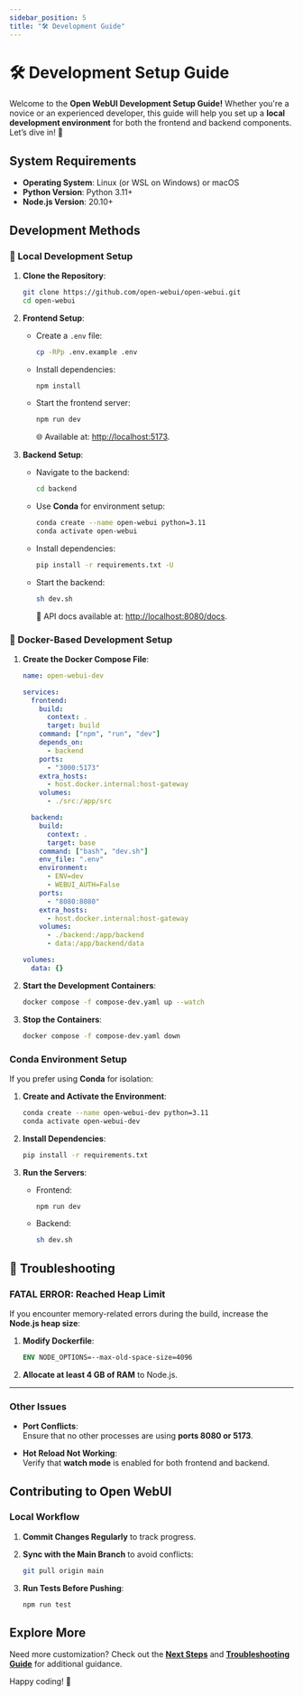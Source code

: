 ```yaml
---
sidebar_position: 5
title: "🛠️ Development Guide"
---
```



<TopBanners />

# 🛠️ Development Setup Guide

Welcome to the **Open WebUI Development Setup Guide!** Whether you're a novice or an experienced developer, this guide will help you set up a **local development environment** for both the frontend and backend components. Let’s dive in! 🚀

## System Requirements

- **Operating System**: Linux (or WSL on Windows) or macOS  
- **Python Version**: Python 3.11+  
- **Node.js Version**: 20.10+

## Development Methods

<Tabs groupId="dev-setup">

<TabItem value="local" label="Local Setup">

### 🐧 Local Development Setup

1. **Clone the Repository**:
   ```bash
   git clone https://github.com/open-webui/open-webui.git
   cd open-webui
   ```

2. **Frontend Setup**:
   - Create a `.env` file:
     ```bash
     cp -RPp .env.example .env
     ```
   - Install dependencies:
     ```bash
     npm install
     ```
   - Start the frontend server:
     ```bash
     npm run dev
     ```
     🌐 Available at: [http://localhost:5173](http://localhost:5173).

3. **Backend Setup**:
   - Navigate to the backend:
     ```bash
     cd backend
     ```
   - Use **Conda** for environment setup:
     ```bash
     conda create --name open-webui python=3.11
     conda activate open-webui
     ```
   - Install dependencies:
     ```bash
     pip install -r requirements.txt -U
     ```
   - Start the backend:
     ```bash
     sh dev.sh
     ```
     📄 API docs available at: [http://localhost:8080/docs](http://localhost:8080/docs).

</TabItem>

<TabItem value="docker" label="Docker Setup">

### 🐳 Docker-Based Development Setup

1. **Create the Docker Compose File**:
   ```yaml
   name: open-webui-dev

   services:
     frontend:
       build:
         context: .
         target: build
       command: ["npm", "run", "dev"]
       depends_on:
         - backend
       ports:
         - "3000:5173"
       extra_hosts:
         - host.docker.internal:host-gateway
       volumes:
         - ./src:/app/src

     backend:
       build:
         context: .
         target: base
       command: ["bash", "dev.sh"]
       env_file: ".env"
       environment:
         - ENV=dev
         - WEBUI_AUTH=False
       ports:
         - "8080:8080"
       extra_hosts:
         - host.docker.internal:host-gateway
       volumes:
         - ./backend:/app/backend
         - data:/app/backend/data

   volumes:
     data: {}
   ```

2. **Start the Development Containers**:
   ```bash
   docker compose -f compose-dev.yaml up --watch
   ```

3. **Stop the Containers**:
   ```bash
   docker compose -f compose-dev.yaml down
   ```

</TabItem>
<TabItem value="conda" label="Optional Conda Setup">

### Conda Environment Setup

If you prefer using **Conda** for isolation:

1. **Create and Activate the Environment**:
   ```bash
   conda create --name open-webui-dev python=3.11
   conda activate open-webui-dev
   ```

2. **Install Dependencies**:
   ```bash
   pip install -r requirements.txt
   ```

3. **Run the Servers**:
   - Frontend:
     ```bash
     npm run dev
     ```
   - Backend:
     ```bash
     sh dev.sh
     ```

</TabItem>

<TabItem value="troubleshooting" label="Troubleshooting">

## 🐛 Troubleshooting

### **FATAL ERROR: Reached Heap Limit**

If you encounter memory-related errors during the build, increase the **Node.js heap size**:

1. **Modify Dockerfile**:
   ```dockerfile
   ENV NODE_OPTIONS=--max-old-space-size=4096
   ```

2. **Allocate at least 4 GB of RAM** to Node.js.

---

### **Other Issues**

- **Port Conflicts**:  
   Ensure that no other processes are using **ports 8080 or 5173**.

- **Hot Reload Not Working**:  
   Verify that **watch mode** is enabled for both frontend and backend.

</TabItem>

</Tabs>

## Contributing to Open WebUI

### Local Workflow

1. **Commit Changes Regularly** to track progress.
2. **Sync with the Main Branch** to avoid conflicts:
   ```bash
   git pull origin main
   ```

3. **Run Tests Before Pushing**:
   ```bash
   npm run test
   ```

## Explore More

Need more customization? Check out the **[Next Steps](./next-steps.mdx)** and **[Troubleshooting Guide](../troubleshooting/index.mdx)** for additional guidance.

Happy coding! 🎉
